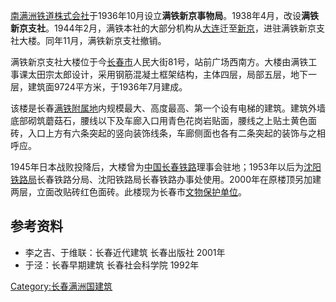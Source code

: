 {{文物保护单位
| 级别 = 3
| 省名 = 吉林省
| 市/县名 = 长春市
| 图片 = Hsinking branch of SMR.jpg
| 名称 = 满铁综合事务所旧址
| 编号 = 第8批第34号
| 分类 = 
| 所在 = 长春市人民大街81号
| 时代 = 1935年
| 登录 = 2009年11月2日
}}
[[南满洲铁道株式会社|南满洲铁道株式会社]]于1936年10月设立'''满铁新京事物局'''。1938年4月，改设'''满铁新京支社'''。1944年2月，满铁本社的大部分机构从[[大连|大连]]迁至[[新京|新京]]，进驻满铁新京支社大楼。同年11月，满铁新京支社撤销。

满铁新京支社大楼位于今[[长春市|长春市]]人民大街81号，站前广场西南方。大楼由满铁工事课太田宗太郎设计，采用钢筋混凝土框架结构，主体四层，局部五层，地下一层，建筑面9724平方米，于1936年7月建成。
 
该楼是长春[[满铁附属地|满铁附属地]]内规模最大、高度最高、第一个设有电梯的建筑。建筑外墙底部砌筑蘑菇石，腰线以下及车廊入口用青色花岗岩贴面，腰线之上贴土黄色面砖，入口上方有六条突起的竖向装饰线条，车廊侧面也各有二条突起的装饰与之相呼应。

1945年日本战败投降后，大楼曾为[[中国长春铁路|中国长春铁路]]理事会驻地；1953年以后为[[沈阳铁路局|沈阳铁路局]]长春铁路分局、沈阳铁路局长春铁路办事处使用。2000年在原楼顶另加建两层，立面改贴砖红色面砖。此楼现为长春市[[文物保护单位|文物保护单位]]。

==参考资料==
*李之吉、于维联：长春近代建筑 长春出版社 2001年
*于泾：长春早期建筑 长春社会科学院 1992年

[[Category:长春满洲国建筑|Category:长春满洲国建筑]]